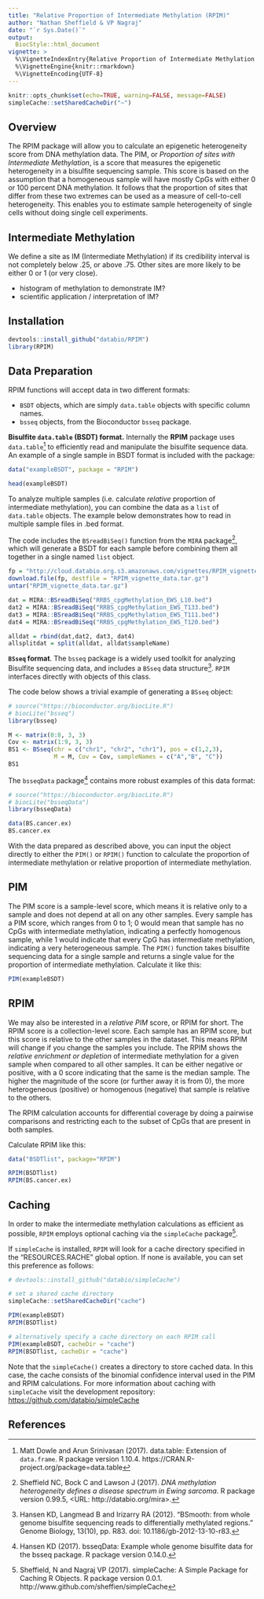 ```yaml
---
title: "Relative Proportion of Intermediate Methylation (RPIM)"
author: "Nathan Sheffield & VP Nagraj"
date: "`r Sys.Date()`"
output: 
  BiocStyle::html_document
vignette: >
  %\VignetteIndexEntry{Relative Proportion of Intermediate Methylation (RPIM)}
  %\VignetteEngine{knitr::rmarkdown}
  %\VignetteEncoding{UTF-8}
---
```


```r
knitr::opts_chunk$set(echo=TRUE, warning=FALSE, message=FALSE)
simpleCache::setSharedCacheDir("~")
```

## Overview

The RPIM package will allow you to calculate an epigenetic heterogeneity score from DNA methylation data. The PIM, or *Proportion of sites with Intermediate Methylation*, is a score that measures the epigenetic heterogeneity in a bisulfite sequencing sample. This score is based on the assumption that a homogeneous sample will have mostly CpGs with either 0 or 100 percent DNA methylation. It follows that the proportion of sites that differ from these two extremes can be used as a measure of cell-to-cell heterogeneity. This enables you to estimate sample heterogeneity of single cells without doing single cell experiments.

## Intermediate Methylation

We define a site as IM (Intermediate Methylation) if its credibility interval is not completely below .25, or above .75. Other sites are more likely to be either 0 or 1 (or very close).

- histogram of methylation to demonstrate IM?
- scientific application / interpretation of IM?

## Installation

```r
devtools::install_github("databio/RPIM")
library(RPIM)
```

## Data Preparation

RPIM functions will accept data in two different formats:

* `BSDT` objects, which are simply `data.table` objects with specific column names.
* `bsseq` objects, from the Bioconductor `bsseq` package.

**Bisulfite `data.table` (BSDT) format.** Internally the **RPIM** package uses `data.table`[^1] to efficiently read and manipulate the bisulfite sequence data. An example of a single sample in BSDT format is included with the package:

```r
data("exampleBSDT", package = "RPIM")

head(exampleBSDT)
```

To analyze multiple samples (i.e. calculate *relative* proportion of intermediate methylation), you can combine the data as a `list` of `data.table` objects. The example below demonstrates how to read in multiple sample files in .bed format.  

The code includes the `BSreadBiSeq()` function from the `MIRA` package[^2], which will generate a BSDT for each sample before combining them all together in a single named `list` object.

```r
fp = "http://cloud.databio.org.s3.amazonaws.com/vignettes/RPIM_vignette_data.tar.gz"
download.file(fp, destfile = "RPIM_vignette_data.tar.gz")
untar("RPIM_vignette_data.tar.gz")

dat = MIRA::BSreadBiSeq("RRBS_cpgMethylation_EWS_L10.bed")
dat2 = MIRA::BSreadBiSeq("RRBS_cpgMethylation_EWS_T133.bed")
dat3 = MIRA::BSreadBiSeq("RRBS_cpgMethylation_EWS_T111.bed")
dat4 = MIRA::BSreadBiSeq("RRBS_cpgMethylation_EWS_T120.bed")

alldat = rbind(dat,dat2, dat3, dat4)
allsplitdat = split(alldat, alldat$sampleName)
```

**`BSseq` format**. The `bsseq` package is a widely used toolkit for analyzing Bisulfite sequencing data, and includes a `BSseq` data structure[^3]. `RPIM` interfaces directly with objects of this class.

The code below shows a trivial example of generating a `BSseq` object:

```r
# source("https://bioconductor.org/biocLite.R")
# biocLite("bsseq")
library(bsseq)

M <- matrix(0:8, 3, 3)
Cov <- matrix(1:9, 3, 3)
BS1 <- BSseq(chr = c("chr1", "chr2", "chr1"), pos = c(1,2,3),
             M = M, Cov = Cov, sampleNames = c("A","B", "C"))
BS1
```

The `bsseqData` package[^4] contains more robust examples of this data format:

```r
# source("https://bioconductor.org/biocLite.R")
# biocLite("bsseqData")
library(bsseqData)

data(BS.cancer.ex)
BS.cancer.ex
```

With the data prepared as described above, you can input the object directly to either the `PIM()` or `RPIM()` function to calculate the proportion of intermediate methylation or relative proportion of intermediate methylation. 

## PIM

The PIM score is a sample-level score, which means it is relative only to a sample and does not depend at all on any other samples. Every sample has a PIM score, which ranges from 0 to 1; 0 would mean that sample has no CpGs with intermediate methylation, indicating a perfectly homogenous sample, while 1 would indicate that every CpG has intermediate methylation, indicating a very heterogeneous sample. The `PIM()` function takes bisulfite sequencing data for a single sample and returns a single value for the proportion of intermediate methylation. Calculate it like this:

```r
PIM(exampleBSDT)
```

## RPIM

We may also be interested in a *relative PIM* score, or RPIM for short. The RPIM score is a collection-level score. Each sample has an RPIM score, but this score is relative to the other samples in the dataset. This means RPIM will change if you change the samples you include. The RPIM shows the *relative enrichment or depletion* of intermediate methylation for a given sample when compared to all other samples. It can be either negative or positive, with a 0 score indicating that the same is the median sample. The higher the magnitude of the score (or further away it is from 0), the more heterogeneous (positive) or homogenous (negative) that sample is relative to the others.

The RPIM calculation accounts for differential coverage by doing a pairwise comparisons and restricting each to the subset of CpGs that are present in both samples.

Calculate RPIM like this:
```r
data("BSDTlist", package="RPIM")

RPIM(BSDTlist)
RPIM(BS.cancer.ex)
```


## Caching

In order to make the intermediate methylation calculations as efficient as possible, `RPIM` employs optional caching via the `simpleCache` package[^5]. 

If `simpleCache` is installed, `RPIM` will look for a cache directory specified in the "RESOURCES.RACHE" global option. If none is available, you can set this preference as follows:

```r
# devtools::install_github("databio/simpleCache")

# set a shared cache directory
simpleCache::setSharedCacheDir("cache")

PIM(exampleBSDT)
RPIM(BSDTlist)

# alternatively specify a cache directory on each RPIM call
PIM(exampleBSDT, cacheDir = "cache")
RPIM(BSDTlist, cacheDir = "cache")
```

Note that the `simpleCache()` creates a directory to store cached data. In this case, the cache consists of the binomial confidence interval used in the PIM and RPIM calculations. For more information about caching with `simpleCache` visit the development repository: <https://github.com/databio/simpleCache>

## References

[^1]: Matt Dowle and Arun Srinivasan (2017). data.table: Extension of `data.frame`. R package version 1.10.4. https://CRAN.R-project.org/package=data.table

[^2]: Sheffield NC, Bock C and Lawson J (2017). _DNA methylation heterogeneity defines a disease spectrum in Ewing sarcoma_. R package version 0.99.5, <URL: http://databio.org/mira>.

[^3]: Hansen KD, Langmead B and Irizarry RA (2012). “BSmooth: from whole genome bisulfite sequencing reads to differentially methylated regions.” Genome Biology, 13(10), pp. R83. doi: 10.1186/gb-2012-13-10-r83.

[^4]: Hansen KD (2017). bsseqData: Example whole genome bisulfite data for the bsseq package. R package version 0.14.0.

[^5]: Sheffield, N and Nagraj VP (2017). simpleCache: A Simple Package for Caching R Objects. R package version 0.0.1. http://www.github.com/sheffien/simpleCache

